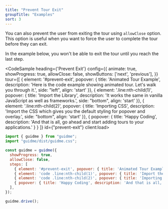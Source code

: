 ```yaml
---
title: "Prevent Tour Exit"
groupTitle: "Examples"
sort: 3
---
```



You can also prevent the user from exiting the tour using `allowClose` option. This option is useful when you want to force the user to complete the tour before they can exit.

In the example below, you won't be able to exit the tour until you reach the last step.

<CodeSample
  heading={'Prevent Exit'}
  config={{
    animate: true,
    showProgress: true,
    allowClose: false,
    showButtons: ['next', 'previous'],
  }}
  tour={[
    { element: '#prevent-exit', popover: { title: 'Animated Tour Example', description: 'Here is the code example showing animated tour. Let\'s walk you through it.', side: "left", align: 'start' }},
    { element: '.line:nth-child(1)', popover: { title: 'Import the Library', description: 'It works the same in vanilla JavaScript as well as frameworks.', side: "bottom", align: 'start' }},
    { element: '.line:nth-child(2)', popover: { title: 'Importing CSS', description: 'Import the CSS which gives you the default styling for popover and overlay.', side: "bottom", align: 'start' }},
    { popover: { title: 'Happy Coding', description: 'And that is all, go ahead and start adding tours to your applications.' } }
  ]}
  id={"prevent-exit"}
  client:load>
  ```js
  import { guidme } from "guidme";
  import "guidme/dist/guidme.css";

  const guidme = guidme({
    showProgress: true,
    allowClose: false,
    steps: [
      { element: '#prevent-exit', popover: { title: 'Animated Tour Example', description: 'Here is the code example showing animated tour. Let\'s walk you through it.', side: "left", align: 'start' }},
      { element: 'code .line:nth-child(1)', popover: { title: 'Import the Library', description: 'It works the same in vanilla JavaScript as well as frameworks.', side: "bottom", align: 'start' }},
      { element: 'code .line:nth-child(2)', popover: { title: 'Importing CSS', description: 'Import the CSS which gives you the default styling for popover and overlay.', side: "bottom", align: 'start' }},
      { popover: { title: 'Happy Coding', description: 'And that is all, go ahead and start adding tours to your applications.' } }
    ],
  });

  guidme.drive();
  ```
</CodeSample>